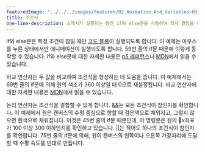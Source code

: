 ---
featuredImage: "../../../images/featured/02_Animation_And_Variables-03_Conditions-thumbnail.png"
title: 조건식
one-line-description: 스케치가 실행되는 동안 if와 else문을 사용하여 의사 결정을 내릴 수 있습니다.
---

if와 else문은 특정 조건이 참일 때만 <a href="https://developer.mozilla.org/en-US/docs/Web/JavaScript/Reference/Statements/block" target="_blank">코드 블록</a>이 실행되도록 합니다. 이 예제는 마우스를 누른 상태에서만 애니메이션이 실행되도록 합니다. 59번 줄의 if문 때문에 이렇게 동작할 수 있습니다. if와 else문에 대한 자세한 내용은 
<a href="https://p5js.org/reference/#/p5/if-else">p5 레퍼런스</a>나 
<a href="https://developer.mozilla.org/en-US/docs/Learn/JavaScript/Building_blocks/conditionals" target="_blank">MDN</a>에서 읽을 수 있습니다.

비교 연산자는 두 값을 비교하여 조건식을 형성하는 데 도움을 줍니다. 이 예제에서는 69번 줄의 if문에 의해 원의 색조가 360 이상일 때 0으로 재설정됩니다. 비교 연산자에 대한 자세한 내용은 <a href="https://developer.mozilla.org/en-US/docs/Web/JavaScript/Reference/Operators#relational_operators" target="_blank">MDN</a>에서 읽을 수 있습니다.

논리 연산자는 조건식을 결합할 수 있게 합니다. <a href="https://developer.mozilla.org/en-US/docs/Web/JavaScript/Reference/Operators/Logical_AND" target="_blank">&amp;&amp;</a>는 모든 조건식이 참인지를 확인합니다. 이 예제에서 원은 캔버스의 수평 중심으로 향할 때 검은색으로 채워지고, 그렇지 않으면 흰색으로 채워집니다. 이것은 45번 줄의 if문 때문인데, 이 명령문은 원의 x좌표가 100 이상 300 이하인지를 확인하고 있습니다. 
<a href="https://developer.mozilla.org/en-US/docs/Web/JavaScript/Reference/Operators/Logical_OR" target="_blank">||</a>는 적어도 하나의 조건식이 참인지를 확인합니다. 75번 줄의 if문에 의해, 원이 캔버스의 왼쪽이나 오른쪽 가장자리에 도달할 때 수평 속도를 반대로 만듭니다. 
